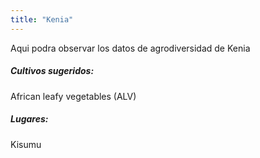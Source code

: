 ```yaml
---
title: "Kenia"
---
```


Aqui podra observar los datos de agrodiversidad de Kenia

##### **Cultivos sugeridos:**

African leafy vegetables (ALV) 

##### **Lugares:**

Kisumu